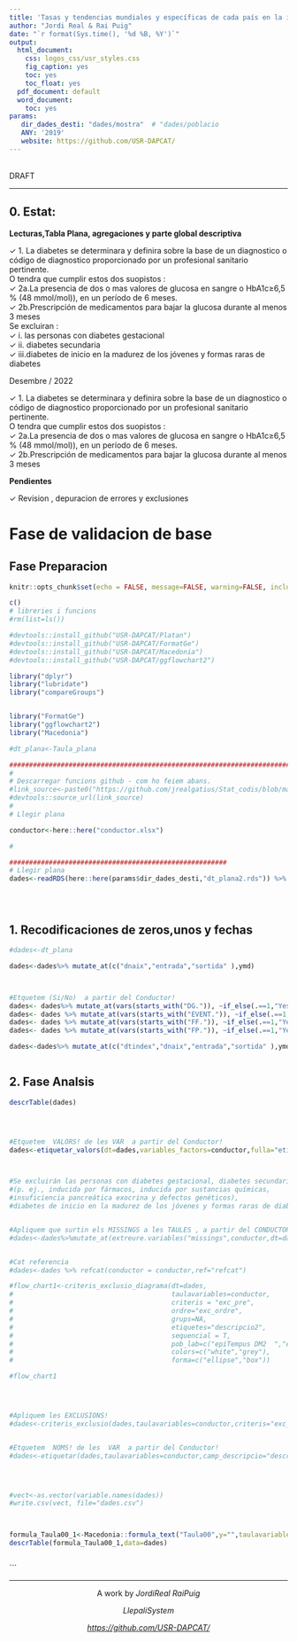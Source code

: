 ```yaml
---
title: 'Tasas y tendencias mundiales y específicas de cada país en la incidencia de la diabetes tipo 2 de inicio en la juventud'
author: "Jordi Real & Rai Puig"
date: "`r format(Sys.time(), '%d %B, %Y')`"
output: 
  html_document:
    css: logos_css/usr_styles.css
    fig_caption: yes
    toc: yes
    toc_float: yes
  pdf_document: default
  word_document:
    toc: yes
params:
   dir_dades_desti: "dades/mostra"  # "dades/poblacio
   ANY: '2019'
   website: https://github.com/USR-DAPCAT/
---
```

&nbsp;
<script>
   $(document).ready(function() {
     $head = $('#header');
     $head.prepend('<img src=\"https://www.idiapjgol.org/images/logo.png\" style=\"float: right ;width: 130px;\"/>')
     $head.prepend('<img src=\"https://avatars2.githubusercontent.com/u/57066591?s=200&v=4\" style=\"margin-left:25% ;width: 80px;\"/>')
     $head.prepend('<img src=\"logos_css/logoDAP_Cat.png\" style=\"float: left:1;width: 185px;\"/>')
   });
</script>


<div class="watermark">DRAFT</div>

****

## 0. Estat:

**Lecturas,Tabla Plana, agregaciones y parte global descriptiva**


&check; 1.	La diabetes se determinara y definira sobre la base de un diagnostico o código de diagnostico proporcionado por un profesional sanitario pertinente.<br/>
        O tendra que cumplir estos dos suopistos : <br/>
&check; 2a.La presencia de dos o mas valores de glucosa en sangre o HbA1c≥6,5 % (48 mmol/mol)), en un período de 6 meses.<br/>
&check; 2b.Prescripción de medicamentos para bajar la glucosa durante al menos 3 meses <br/>
        Se excluiran : <br/>
&check; i.  las personas con diabetes gestacional <br/>
&check; ii. diabetes secundaria <br/>
&check; iii.diabetes de inicio en la madurez de los jóvenes y formas raras de diabetes <br/>



Desembre / 2022

&check; 1.	La diabetes se determinara y definira sobre la base de un diagnostico o código de diagnostico proporcionado por un profesional sanitario pertinente.<br/>
        O tendra que cumplir estos dos suopistos : <br/>
&check; 2a.La presencia de dos o mas valores de glucosa en sangre o HbA1c≥6,5 % (48 mmol/mol)), en un período de 6 meses.<br/>
&check; 2b.Prescripción de medicamentos para bajar la glucosa durante al menos 3 meses <br/>



 
**Pendientes**

&check; Revision , depuracion de  errores y exclusiones   <br/>

# Fase de validacion de base

## Fase Preparacion


```r
knitr::opts_chunk$set(echo = FALSE, message=FALSE, warning=FALSE, include=F,size="huge")

c()
# libreries i funcions
#rm(list=ls())

#devtools::install_github("USR-DAPCAT/Platan")
#devtools::install_github("USR-DAPCAT/FormatGe")
#devtools::install_github("USR-DAPCAT/Macedonia")
#devtools::install_github("USR-DAPCAT/ggflowchart2")

library("dplyr")
library("lubridate")
library("compareGroups")


library("FormatGe")
library("ggflowchart2")
library("Macedonia")

#dt_plana<-Taula_plana

#########################################################################################
#
# Descarregar funcions github - com ho feiem abans.
#link_source<-paste0("https://github.com/jrealgatius/Stat_codis/blob/master/funcions_propies.R","?raw=T")
#devtools::source_url(link_source)
#
# Llegir plana

conductor<-here::here("conductor.xlsx")

#
```


```r

#######################################################
# Llegir plana
dades<-readRDS(here::here(params$dir_dades_desti,"dt_plana2.rds")) %>% as_tibble()





```
## 1. Recodificaciones de zeros,unos y fechas
```r

#dades<-dt_plana

dades<-dades%>% mutate_at(c("dnaix","entrada","sortida" ),ymd)



#Etquetem (Si/No)  a partir del Conductor!
dades<- dades%>% mutate_at(vars(starts_with("DG.")), ~if_else(.==1,"Yes","No",missing = "No")) 
dades<- dades %>% mutate_at(vars(starts_with("EVENT.")), ~if_else(.==1,"Yes","No",missing = "No")) 
dades<- dades %>% mutate_at(vars(starts_with("FF.")), ~if_else(.==1,"Yes","No",missing = "No")) 
dades<- dades %>% mutate_at(vars(starts_with("FP.")), ~if_else(.==1,"Yes","No",missing = "No")) 

dades<-dades%>% mutate_at(c("dtindex","dnaix","entrada","sortida" ),ymd)



```

## 2. Fase Analsis
```r

descrTable(dades)




#Etquetem  VALORS! de les VAR  a partir del Conductor!
dades<-etiquetar_valors(dt=dades,variables_factors=conductor,fulla="etiquetes",camp_etiqueta="etiqueta1")



#Se excluirán las personas con diabetes gestacional, diabetes secundaria 
#(p. ej., inducida por fármacos, inducida por sustancias químicas, 
#insuficiencia pancreática exocrina y defectos genéticos), 
#diabetes de inicio en la madurez de los jóvenes y formas raras de diabetes.


#Apliquem que surtin els MISSINGS a les TAULES , a partir del CONDUCTOR!
#dades<-dades%>%mutate_at(extreure.variables("missings",conductor,dt=dades),as.factor)


#Cat referencia
#dades<-dades %>% refcat(conductor = conductor,ref="refcat")

#flow_chart1<-criteris_exclusio_diagrama(dt=dades,
#                                        taulavariables=conductor,
#                                        criteris = "exc_pre",
#                                        ordre="exc_ordre",
#                                        grups=NA,
#                                        etiquetes="descripcio2",
#                                        sequencial = T,
#                                        pob_lab=c("epiTempus DM2  ","epiTempus DM2 without exclusions"),
#                                        colors=c("white","grey"),
#                                        forma=c("ellipse","box"))

#flow_chart1




#Apliquem les EXCLUSIONS!
#dades<-criteris_exclusio(dades,taulavariables=conductor,criteris="exc_pre")


#Etquetem  NOMS! de les  VAR  a partir del Conductor!
#dades<-etiquetar(dades,taulavariables=conductor,camp_descripcio="descripcio1")




#vect<-as.vector(variable.names(dades))
#write.csv(vect, file="dades.csv")



formula_Taula00_1<-Macedonia::formula_text("Taula00",y="",taulavariables = conductor,dt=dades)
descrTable(formula_Taula00_1,data=dades)



```

```
&nbsp;
<hr />
<p style="text-align: center;">A work by $Jordi Real$ $Rai Puig$ </a></p>
<p style="text-align: center;">$Llepali System$ </a></p>
<p style="text-align: center;"><span style="color: #808080;"><em><https://github.com/USR-DAPCAT/></em></span></p>




